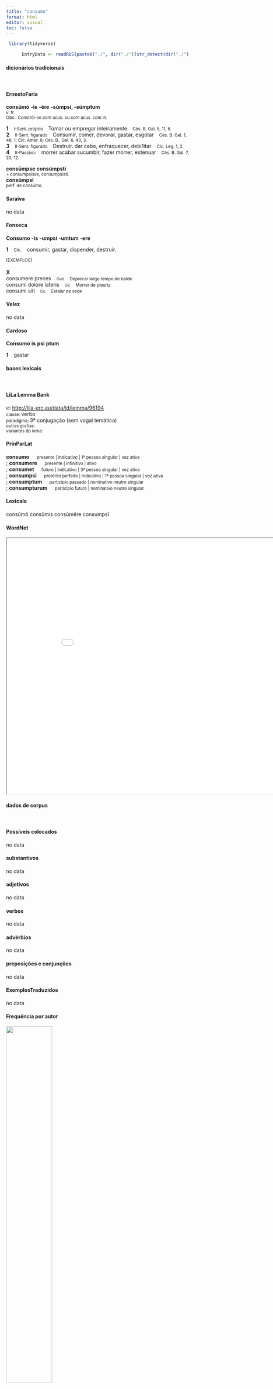 ```yaml
---
title: "consumo"
format: html
editor: visual
toc: false
---
```



```r
 library(tidyverse) 

      EntryData <- readRDS(paste0("./", dir("./")[str_detect(dir("./"), "_xx99-111-110-115-117-109-111xx_.rds")]))

```


#### dicionários tradicionais

&emsp;




::: panel-tabset

#### ErnestoFaria

<b>consūmō</b> <b>-is</b> <b>-ère</b> <b>-súmpsí, -súmptum</b> <br> <small>v. tr.</small> <br> <small>Obs.: Constrói-se com acus. ou com acus. com in.</small>   <p> <b>1</b> &ensp; <small>I-Sent. próprio</small> &ensp; Tomar ou empregar inteiramente &ensp; <small>Cés. B. Gal. 5, 11, 6.</small> <br> <b>2</b> &ensp; <small>II-Sent. figurado</small> &ensp; Consumir, comer, devorar, gastar, esgotar &ensp; <small>Cés. B. Gal. 1, 46, 1; Cíc. Amer. 6; Cés. B.. Gal. 6, 43, 3.</small> <br> <b>3</b> &ensp; <small>II-Sent. figurado</small> &ensp; Destruir. dar cabo, enfraquecer, debi1itar &ensp; <small>Cíc. Leg. 1, 2.</small> <br> <b>4</b> &ensp; <small>II-Passivo:</small> &ensp; morrer acabar sucumbir, fazer morrer, extenuar &ensp; <small>Cés. B. Gal. 7, 20, 12.</small> </p> 
 <b>consūmpse</b> <b>consúmpsti</b> <br> <small>= consumpsísse, consumpsísti.</small> <br> <small></small> 
 <b>consūmpsī</b> <br> <small>perf. de consúmo.</small> <br> <small></small>




#### Saraiva

no data




#### Fonseca

<b>Consumo</b> -<b>is</b> -<b>umpsi</b> -<b>umtum</b> -<b>ere</b>   <p> <b>1</b> &ensp; <small>Cic.</small> &ensp; consumir, gastar, dispender, destruir. </p>   <p><small>[EXEMPLOS]</small><br> <br><b>X</b><br>consumere preces &ensp; <small><small>Ovid</small></small> &ensp; <small>Deprecar largo tempo de balde</small> <br> consumi dolore lateris &ensp; <small><small>Cic</small></small> &ensp; <small>Morrer de pleuriz</small> <br> consumi siti &ensp; <small><small>Cic</small></small> &ensp; <small>Estalar de sede</small> </p>




#### Velez

no data




#### Cardoso

<b>Consumo</b> <b>is</b> <b>psi</b> <b>ptum</b>   <p> <b>1</b> &ensp; gastar </p>


:::



#### bases lexicais

&emsp;






::: panel-tabset

#### LiLa Lemma Bank

<small> id: </small> <a href=' http://lila-erc.eu/data/id/lemma/96194 ' target="_blank"> http://lila-erc.eu/data/id/lemma/96194 </a> <br>
<small> classe: </small> verbo    <br>
<small> paradigma: </small> 3ª conjugação (sem vogal temática) <br>
<small> outras grafias: </small>  <br>
<small> variantes do lema: </small>  <br>





#### PrinParLat

<b> consumo </b>&emsp;<small> presente | indicativo | 1ª pessoa singular | voz ativa </small><br>
; <b> consumere </b>&emsp;<small> presente | infinitivo | ativo </small><br>
; <b> consumet </b>&emsp;<small> futuro | indicativo | 3ª pessoa singular | voz ativa </small><br>
; <b> consumpsi </b>&emsp;<small> pretérito perfeito | indicativo | 1ª pessoa singular | voz ativa </small><br>
; <b> consumptum </b>&emsp;<small> particípio passado | nominativo neutro singular </small><br>
; <b> consumpturum </b>&emsp;<small> particípio futuro | nominativo neutro singular </small><br>





#### Lexicala

consūmō 
 consūmis 
 consūmĕre 
 consumpsī




#### WordNet

<iframe width='900' height='700' src='Media/Tree__xx99-111-110-115-117-109-111xx__sem_type_lexemes_pt.html'>

</iframe>


:::



#### dados de corpus

&emsp;




::: panel-tabset

#### Possíveis colocados

no data




#### substantivos

no data




#### adjetivos

no data




#### verbos

no data




#### advérbios

no data




#### preposições e conjunções

no data


:::



::: panel-tabset

#### ExemplosTraduzidos

no data




#### Frequência por autor

![](./Media/barchart__xx99-111-110-115-117-109-111xx__lemma_BY_author_Frequencies.webp){width=50% fig-alt='This charts plots the frequency of lemma by author_Frequencies. The Phaedrus subcorpus registers the highest normalized frequency, with the value of 6.07 and an absolute frequency of 4. The Suetonius subcorpus follows, with a normalized frequency of 0 and an absolute frequency of 0. the subcorpus with the least normalized frequency is Ovidius with the normalized value of 0 and an absolute freqeuncy of 0. here are all the values: subcorpus: Caesar ; normalized frequency: 3 ; absolute frequency: 1.13301608882846. subcorpus: Cicero ; normalized frequency: 17 ; absolute frequency: 1.05903167127657. subcorpus: Horatius ; normalized frequency: 1 ; absolute frequency: 0.888020602077968. subcorpus: Ovidius ; normalized frequency: 0 ; absolute frequency: 0. subcorpus: Phaedrus ; normalized frequency: 4 ; absolute frequency: 6.0725671777744. subcorpus: Sallustius ; normalized frequency: 1 ; absolute frequency: 0.927557740469344. subcorpus: Seneca ; normalized frequency: 8 ; absolute frequency: 1.49306657210578. subcorpus: Suetonius ; normalized frequency: 0 ; absolute frequency: 0. subcorpus: Tacitus ; normalized frequency: 1 ; absolute frequency: 3.43288705801579. subcorpus: Vergilius ; normalized frequency: 0 ; absolute frequency: 0. subcorpus: Hieronymus ; normalized frequency: 0 ; absolute frequency: 0'}




#### Frequência por gênero

![](./Media/barchart__xx99-111-110-115-117-109-111xx__lemma_BY_genre_Frequencies.webp){width=50% fig-alt='This charts plots the frequency of lemma by genre_Frequencies. The Poesia.didática subcorpus registers the highest normalized frequency, with the value of 3.39 and an absolute frequency of 4. The Prosa.epistolográfica subcorpus follows, with a normalized frequency of 2.12 and an absolute frequency of 8. the subcorpus with the least normalized frequency is Poesia.épica with the normalized value of 0 and an absolute freqeuncy of 0. here are all the values: subcorpus: Prosa.histórica ; normalized frequency: 5 ; absolute frequency: 1.21716692227172. subcorpus: Prosa.filosófica ; normalized frequency: 9 ; absolute frequency: 1.48267738587503. subcorpus: Prosa.oratória ; normalized frequency: 6 ; absolute frequency: 0.576075581116242. subcorpus: Prosa.epistolográfica ; normalized frequency: 8 ; absolute frequency: 2.11982299477994. subcorpus: Poesia.lírica ; normalized frequency: 1 ; absolute frequency: 0.84125515268781. subcorpus: Poesia.didática ; normalized frequency: 4 ; absolute frequency: 3.39299346848757. subcorpus: Poesia.trágica ; normalized frequency: 2 ; absolute frequency: 1.73731758165393. subcorpus: Poesia.épica ; normalized frequency: 0 ; absolute frequency: 0. subcorpus: Prosa.ficcional ; normalized frequency: 0 ; absolute frequency: 0'}




#### Frequência por século

![](./Media/barchart__xx99-111-110-115-117-109-111xx__lemma_BY_period_Frequencies.webp){width=50% fig-alt='This charts plots the frequency of lemma by period_Frequencies. The II.d.C. subcorpus registers the highest normalized frequency, with the value of 2.62 and an absolute frequency of 1. The I.d.C. subcorpus follows, with a normalized frequency of 1.84 and an absolute frequency of 12. the subcorpus with the least normalized frequency is IV.d.C. with the normalized value of 0 and an absolute freqeuncy of 0. here are all the values: subcorpus: I.a.C. ; normalized frequency: 22 ; absolute frequency: 1.02397021177566. subcorpus: I.d.C. ; normalized frequency: 12 ; absolute frequency: 1.83570445158329. subcorpus: II.d.C. ; normalized frequency: 1 ; absolute frequency: 2.61780104712042. subcorpus: IV.d.C. ; normalized frequency: 0 ; absolute frequency: 0'}


:::

